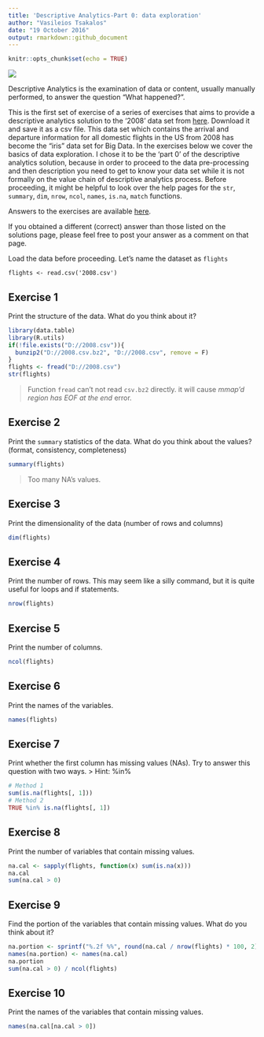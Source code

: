 ```yaml
---
title: 'Descriptive Analytics-Part 0: data exploration'
author: "Vasileios Tsakalos"
date: "19 October 2016"
output: rmarkdown::github_document
---
```


```r
knitr::opts_chunk$set(echo = TRUE)
```

![](https://www.r-exercises.com/wnw-images/wp-content/uploads/2016/10/download.jpgmin.jpg)

Descriptive Analytics is the examination of data or content, usually manually performed, to answer the question “What happened?”.  

This is the first set of exercise of a series of exercises that aims to provide a descriptive analytics solution to the ‘2008’ data set from [here](http://stat-computing.org/dataexpo/2009/the-data.html). Download it and save it as a csv file. This data set which contains the arrival and departure information for all domestic flights in the US from 2008 has become the “iris” data set for Big Data. In the exercises below we cover the basics of data exploration. I chose it to be the ‘part 0’ of the descriptive analytics solution, because in order to proceed to the data pre-processing and then description you need to get to know your data set while it is not formally on the value chain of descriptive analytics process. Before proceeding, it might be helpful to look over the help pages for the `str`, `summary`, `dim`, `nrow`, `ncol`, `names`, `is.na`, `match` functions.    

Answers to the exercises are available [here](http://www.r-exercises.com/2016/10/19/descriptive-analytics-part-0-data-exploration-solution/).  

If you obtained a different (correct) answer than those listed on the solutions page, please feel free to post your answer as a comment on that page.  

Load the data before proceeding. Let’s name the dataset as `flights`
```
flights <- read.csv('2008.csv')  
```
## Exercise 1

Print the structure of the data. What do you think about it?  

```r
library(data.table)
library(R.utils)
if(!file.exists("D://2008.csv")){
  bunzip2("D://2008.csv.bz2", "D://2008.csv", remove = F)
}
flights <- fread("D://2008.csv")
str(flights)
```
> Function `fread` can't not read `csv.bz2` directly. it will cause *mmap'd region has EOF at the end* error.

## Exercise 2

Print the `summary` statistics of the data. What do you think about the values? (format, consistency, completeness)  

```r
summary(flights)
```

> Too many NA's values.  

## Exercise 3

Print the dimensionality of the data (number of rows and columns)  

```r
dim(flights)
```

## Exercise 4

Print the number of rows. This may seem like a silly command, but it is quite useful for loops and if statements.  
 
```r
nrow(flights)
```

## Exercise 5

Print the number of columns.
 
```r
ncol(flights)
```

## Exercise 6

Print the names of the variables.  
 
```r
names(flights)
```


## Exercise 7

Print whether the first column has missing values (NAs). Try to answer this question with two ways. 
> Hint: %in%  

```r
# Method 1
sum(is.na(flights[, 1]))
# Method 2
TRUE %in% is.na(flights[, 1])
```

## Exercise 8

Print the number of variables that contain missing values.  

```r
na.cal <- sapply(flights, function(x) sum(is.na(x)))
na.cal
sum(na.cal > 0)
```

## Exercise 9

Find the portion of the variables that contain missing values. What do you think about it?  

```r
na.portion <- sprintf("%.2f %%", round(na.cal / nrow(flights) * 100, 2))
names(na.portion) <- names(na.cal)
na.portion
sum(na.cal > 0) / ncol(flights)
```

## Exercise 10

Print the names of the variables that contain missing values.  

```r
names(na.cal[na.cal > 0])
```